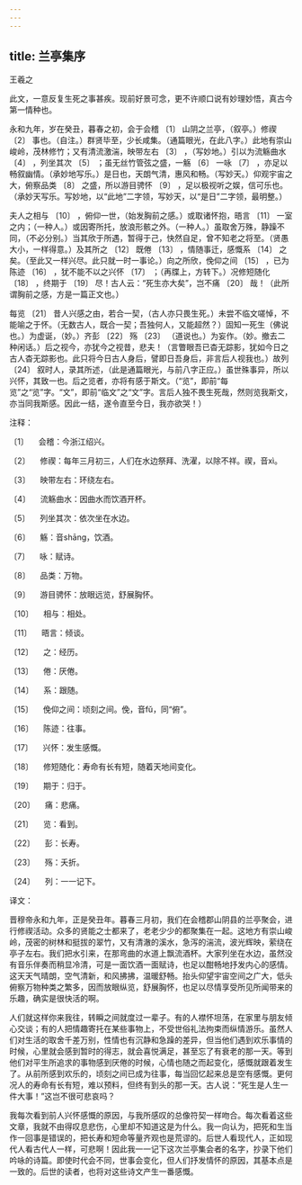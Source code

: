 ```yaml
---
---
---
```

title: 兰亭集序
---




王羲之





此文，一意反复生死之事甚疾。现前好景可念，更不许顺口说有妙理妙悟，真古今第一情种也。





永和九年，岁在癸丑，暮春之初，会于会稽 〔1〕 山阴之兰亭，（叙亭。）修禊 〔2〕 事也。（自注。）群贤毕至，少长咸集。（通篇眼光，在此八字。）此地有崇山峻岭，茂林修竹；又有清流激湍，映带左右 〔3〕 ，（写妙地。）引以为流觞曲水 〔4〕 ，列坐其次 〔5〕 ；虽无丝竹管弦之盛，一觞 〔6〕 一咏 〔7〕 ，亦足以畅叙幽情。（承妙地写乐。）是日也，天朗气清，惠风和畅。（写妙天。）仰观宇宙之大，俯察品类 〔8〕 之盛，所以游目骋怀 〔9〕 ，足以极视听之娱，信可乐也。（承妙天写乐。写妙地，以“此地”二字领，写妙天，以“是日”二字领，最明整。）

夫人之相与 〔10〕 ，俯仰一世，（始发胸前之感。）或取诸怀抱，晤言 〔11〕 一室之内；（一种人。）或因寄所托，放浪形骸之外。（一种人。）虽取舍万殊，静躁不同，（不必分别。）当其欣于所遇，暂得于己，快然自足，曾不知老之将至。（贤愚大小，一样得意。）及其所之 〔12〕 既倦 〔13〕 ，情随事迁，感慨系 〔14〕 之矣。（至此又一样兴尽。此只就一时一事论。）向之所欣，俛仰之间 〔15〕 ，已为陈迹 〔16〕 ，犹不能不以之兴怀 〔17〕 ；（再牒上，方转下。）况修短随化 〔18〕 ，终期于 〔19〕 尽！古人云：“死生亦大矣”，岂不痛 〔20〕 哉！（此所谓胸前之感，方是一篇正文也。）

每览 〔21〕 昔人兴感之由，若合一契，（古人亦只畏生死。）未尝不临文嗟悼，不能喻之于怀。（无数古人，既合一契；吾独何人，又能超然？）固知一死生（佛说也。）为虚诞，（妙。）齐彭 〔22〕 殇 〔23〕 （道说也。）为妄作。（妙。撤去二种闲话。）后之视今，亦犹今之视昔，悲夫！（言瞥眼吾已杳无踪影，犹如今日之古人杳无踪影也。此只将今日古人身后，譬即日吾身后，非言后人视我也。）故列 〔24〕 叙时人，录其所述，（此是通篇眼光，与前八字正应。）虽世殊事异，所以兴怀，其致一也。后之览者，亦将有感于斯文。（“览”，即前“每览”之“览”字。“文”，即前“临文”之“文”字。言后人独不畏生死哉，然则览我斯文，亦当同我斯感。因此一结，遂令直至今日，我亦欲哭！）

注释：

〔1〕 　会稽：今浙江绍兴。

〔2〕 　修禊：每年三月初三，人们在水边祭拜、洗濯，以除不祥。禊，音xì。

〔3〕 　映带左右：环绕左右。

〔4〕 　流觞曲水：因曲水而饮酒开杯。

〔5〕 　列坐其次：依次坐在水边。

〔6〕 　觞：音shāng，饮酒。

〔7〕 　咏：赋诗。

〔8〕 　品类：万物。

〔9〕 　游目骋怀：放眼远览，舒展胸怀。

〔10〕 　相与：相处。

〔11〕 　晤言：倾谈。

〔12〕 　之：经历。

〔13〕 　倦：厌倦。

〔14〕 　系：跟随。

〔15〕 　俛仰之间：顷刻之间。俛，音fǔ，同“俯”。

〔16〕 　陈迹：往事。

〔17〕 　兴怀：发生感慨。

〔18〕 　修短随化：寿命有长有短，随着天地间变化。

〔19〕 　期于：归于。

〔20〕 　痛：悲痛。

〔21〕 　览：看到。

〔22〕 　彭：长寿。

〔23〕 　殇：夭折。

〔24〕 　列：一一记下。

译文：

晋穆帝永和九年，正是癸丑年。暮春三月初，我们在会稽郡山阴县的兰亭聚会，进行修禊活动。众多的贤能之士都来了，老老少少的都聚集在一起。这地方有崇山峻岭，茂密的树林和挺拔的翠竹，又有清澈的溪水，急泻的湍流，波光辉映，萦绕在亭子左右。我们把水引来，在那弯曲的水道上飘流酒杯。大家列坐在水边，虽然没有音乐伴奏而稍显冷清，可是一面饮酒一面赋诗，也足以酣畅地抒发内心的感情。这天天气晴朗，空气清新，和风拂拂，温暖舒畅。抬头仰望宇宙空间之广大，低头俯察万物种类之繁多，因而放眼纵览，舒展胸怀，也足以尽情享受所见所闻带来的乐趣，确实是很快活的啊。

人们就这样你来我往，转瞬之间就度过一辈子。有的人襟怀坦荡，在家里与朋友倾心交谈；有的人把情趣寄托在某些事物上，不受世俗礼法拘束而纵情游乐。虽然人们对生活的取舍千差万别，性情也有沉静和急躁的差异，但当他们遇到欢乐事情的时候，心里就会感到暂时的得志，就会喜悦满足，甚至忘了有衰老的那一天。等到他们对平生所追求的事物感到厌倦的时候，心情也随之而起变化，感慨就跟着发生了。从前所感到欢乐的，顷刻之间已成为往事，每当回忆起来总是空有感慨。更何况人的寿命有长有短，难以预料，但终有到头的那一天。古人说：“死生是人生一件大事！”这岂不很可悲哀吗？

我每次看到前人兴怀感慨的原因，与我所感叹的总像符契一样吻合。每次看着这些文章，我就不由得叹息悲伤，心里却不知道这是为什么。我一向认为，把死和生当作一回事是错误的，把长寿和短命等量齐观也是荒谬的。后世人看现代人，正如现代人看古代人一样，可悲啊！因此我一一记下这次兰亭集会者的名字，抄录下他们吟咏的诗篇。即使时代会不同，世事会变化，但人们抒发情怀的原因，其基本点是一致的。后世的读者，也将对这些诗文产生一番感慨。